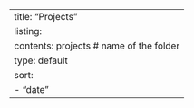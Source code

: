---
title: "Projects"
listing:
  contents: projects  # name of the folder
  type: default
  sort: 
    - "date"
---